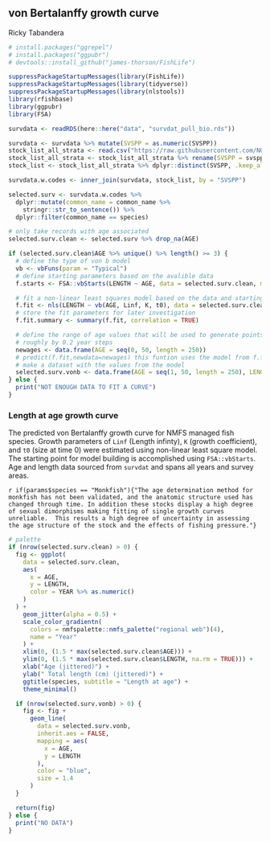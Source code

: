 ## von Bertalanffy growth curve

Ricky Tabandera

```r
# install.packages("ggrepel")
# install.packages("ggpubr")
# devtools::install_github("james-thorson/FishLife")

suppressPackageStartupMessages(library(FishLife))
suppressPackageStartupMessages(library(tidyverse))
suppressPackageStartupMessages(library(nlstools))
library(rfishbase)
library(ggpubr)
library(FSA)
```

```r

survdata <- readRDS(here::here("data", "survdat_pull_bio.rds"))

survdata <- survdata %>% mutate(SVSPP = as.numeric(SVSPP))
stock_list_all_strata <- read.csv("https://raw.githubusercontent.com/NOAA-EDAB/ECSA/master/data/stock_list.csv")
stock_list_all_strata <- stock_list_all_strata %>% rename(SVSPP = svspp)
stock_list <- stock_list_all_strata %>% dplyr::distinct(SVSPP, .keep_all = T)

survdata.w.codes <- inner_join(survdata, stock_list, by = "SVSPP")

selected.surv <- survdata.w.codes %>%
  dplyr::mutate(common_name = common_name %>%
    stringr::str_to_sentence()) %>%
  dplyr::filter(common_name == species)

# only take records with age associated
selected.surv.clean <- selected.surv %>% drop_na(AGE)
```

```r
if (selected.surv.clean$AGE %>% unique() %>% length() >= 3) {
  # define the type of von b model
  vb <- vbFuns(param = "Typical")
  # define starting parameters based on the avalible data
  f.starts <- FSA::vbStarts(LENGTH ~ AGE, data = selected.surv.clean, methLinf = "Walford")

  # fit a non-linear least squares model based on the data and starting values
  f.fit <- nls(LENGTH ~ vb(AGE, Linf, K, t0), data = selected.surv.clean, start = f.starts)
  # store the fit parameters for later investigation
  f.fit.summary <- summary(f.fit, correlation = TRUE)

  # define the range of age values that will be used to generate points from the fitted model
  # roughly by 0.2 year steps
  newages <- data.frame(AGE = seq(0, 50, length = 250))
  # predict(f.fit,newdata=newages) this funtion uses the model from f.fit to generate new lengths
  # make a dataset with the values from the model
  selected.surv.vonb <- data.frame(AGE = seq(1, 50, length = 250), LENGTH = predict(f.fit, newdata = newages))
} else {
  print("NOT ENOUGH DATA TO FIT A CURVE")
}
```

### Length at age growth curve

The predicted von Bertalanffy growth curve for NMFS managed fish species. Growth parameters of `Linf` (Length infinty), `K` (growth coefficient), and `t0` (size at time 0) were estimated using non-linear least square model. The starting point for model building is accomplished using `FSA::vbStarts`. Age and length data sourced from `survdat` and spans all years and survey areas. 

`r if(params$species == "Monkfish"){"The age determination method for monkfish has not been validated, and the anatomic structure used has changed through time. In addition these stocks display a high degree of sexual dimorphisms making fitting of single growth curves unreliable.  This results a high degree of uncertainty in assessing the age structure of the stock and the effects of fishing pressure."}`

```r
# palette
if (nrow(selected.surv.clean) > 0) {
  fig <- ggplot(
    data = selected.surv.clean,
    aes(
      x = AGE,
      y = LENGTH,
      color = YEAR %>% as.numeric()
    )
  ) +
    geom_jitter(alpha = 0.5) +
    scale_color_gradientn(
      colors = nmfspalette::nmfs_palette("regional web")(4),
      name = "Year"
    ) +
    xlim(0, (1.5 * max(selected.surv.clean$AGE))) +
    ylim(0, (1.5 * max(selected.surv.clean$LENGTH, na.rm = TRUE))) +
    xlab("Age (jittered)") +
    ylab(" Total length (cm) (jittered)") +
    ggtitle(species, subtitle = "Length at age") +
    theme_minimal()

  if (nrow(selected.surv.vonb) > 0) {
    fig <- fig +
      geom_line(
        data = selected.surv.vonb,
        inherit.aes = FALSE,
        mapping = aes(
          x = AGE,
          y = LENGTH
        ),
        color = "blue",
        size = 1.4
      )
  }

  return(fig)
} else {
  print("NO DATA")
}
```
